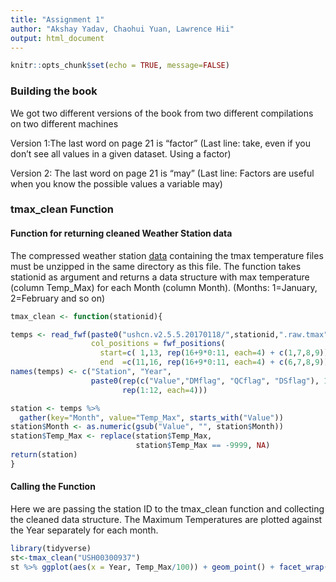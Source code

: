 ```yaml
---
title: "Assignment 1"
author: "Akshay Yadav, Chaohui Yuan, Lawrence Hii"
output: html_document
---
```


```r
knitr::opts_chunk$set(echo = TRUE, message=FALSE)
```

### Building the book

We got two different versions of the book from two different compilations on two different machines

Version 1:The last word on page 21 is "factor" (Last line: take, even if you don’t see all values in a given dataset. Using a factor)

Version 2: The last word on page 21 is "may" (Last line: Factors are useful when you know the possible values a variable may)

### tmax_clean Function

#### Function for returning cleaned Weather Station data

The compressed weather station [data](https://www1.ncdc.noaa.gov/pub/data/ushcn/v2.5/) containing the tmax temperature files must be unzipped in the same directory as this file. The function takes stationid as argument and returns a data structure with max temperature (column Temp_Max) for each Month (column Month). (Months: 1=January, 2=February and so on)

```r
tmax_clean <- function(stationid){

temps <- read_fwf(paste0("ushcn.v2.5.5.20170118/",stationid,".raw.tmax"),
                  col_positions = fwf_positions(
                    start=c( 1,13, rep(16+9*0:11, each=4) + c(1,7,8,9)), 
                    end  =c(11,16, rep(16+9*0:11, each=4) + c(6,7,8,9))))
names(temps) <- c("Station", "Year", 
                  paste0(rep(c("Value","DMflag", "QCflag", "DSflag"), 12), 
                         rep(1:12, each=4)))

station <- temps %>% 
  gather(key="Month", value="Temp_Max", starts_with("Value"))
station$Month <- as.numeric(gsub("Value", "", station$Month))
station$Temp_Max <- replace(station$Temp_Max, 
                            station$Temp_Max == -9999, NA)
return(station)
}
```

#### Calling the Function
Here we are passing the station ID to the tmax_clean function and collecting the cleaned data structure. The Maximum Temperatures are plotted against the Year separately for each month.
```r
library(tidyverse)
st<-tmax_clean("USH00300937")
st %>% ggplot(aes(x = Year, Temp_Max/100)) + geom_point() + facet_wrap(~Month, nrow=2)
```

